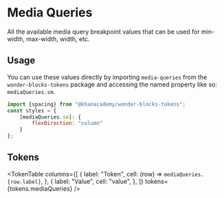 



<Meta title="Packages / Tokens / Media Queries" />

# Media Queries

<ComponentInfo name={packageConfig.name} version={packageConfig.version} />

All the available media query breakpoint values that can be used for min-width,
max-width, width, etc.

## Usage

You can use these values directly by importing `media-queries` from the
`wonder-blocks-tokens` package and accessing the named property like so:
`mediaQueries.sm`.

```js
import {spacing} from "@khanacademy/wonder-blocks-tokens";
const styles = {
    [mediaQueries.sm]: {
        flexDirection: "column"
    }
};
```

## Tokens

<TokenTable
    columns={[
        {
            label: "Token",
            cell: (row) => <code>mediaQueries.{row.label}</code>,
        },
        {
            label: "Value",
            cell: "value",
        },
    ]}
    tokens={tokens.mediaQueries}
/>
